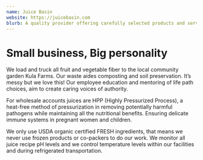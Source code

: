 ```yaml
---
name: Juice Basin
website: https://juicebasin.com
blurb: A quality provider offering carefully selected products and services. Their presence adds value to our benefit event while supporting our shared mission.
---
```


# Small business, Big personality

We load and truck all fruit and vegetable fiber to the local community garden Kula Farms. Our waste aides composting and soil preservation. It’s messy but we love this! Our employee education and mentoring of life path choices, aim to create caring voices of authority.

For wholesale accounts juices are HPP (Highly Pressurized Process), a heat-free method of pressurization in removing potentially harmful pathogens while maintaining all the nutritional benefits. Ensuring delicate immune systems in pregnant women and children.

We only use USDA organic certified FRESH ingredients, that means we never use frozen products or co-packers to do our work. We monitor all juice recipe pH levels and we control temperature levels within our facilities and during refrigerated transportation.
